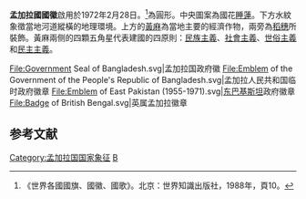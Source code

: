 {{Infobox coat of arms
|name             = 孟加拉国国徽 <br/> <big>বাংলাদেশের জাতীয় প্রতীক</big>
|image            = National emblem of Bangladesh.svg
|image_width      = 200
|middle           = Seal of the President of Bangladesh.svg
|middle_width     = 150
|middle_caption   = [[孟加拉国总统|孟加拉国总统]]徽章
|lesser           = Seal of the Prime Minister of Bangladesh.svg
|lesser_alt       = 
|lesser_width     = 150
|lesser_caption   = [[孟加拉国总理|孟加拉国总理]]徽章
|armiger          = {{flag|Bangladesh|name=孟加拉人民共和国}}
|year_adopted     = 1972年2月28日
|crest            = 
|torse            = 
|shield           = 
|supporters       = 
|compartment      = 
|motto            = 
|orders           = 
|other_elements   = 
|earlier_versions =
|use              = 
}}
'''孟加拉國國徽'''啟用於1972年2月28日。<ref>《世界各國國旗、國徽、國歌》。北京：世界知識出版社，1988年，頁10。</ref>為圓形。中央圖案為國花[[睡蓮|睡蓮]]。下方水紋象徵當地河道縱橫的地理環境。上方的[[黃麻|黃麻]]為當地主要的經濟作物，兩旁為[[稻米|稻穗]]所裝飾。黃麻兩侧的四顆五角星代表建國的四原則：[[民族主義|民族主義]]、[[社會主義|社會主義]]、[[世俗主義|世俗主義]]和[[民主主義|民主主義]]。
<gallery>
File:Government Seal of Bangladesh.svg|孟加拉国政府徽
File:Emblem of the Government of the People's Republic of Bangladesh.svg|孟加拉人民共和国临时政府徽章
File:Emblem of East Pakistan (1955-1971).svg|[[东巴基斯坦|东巴基斯坦]]政府徽章
File:Badge of British Bengal.svg|英属孟加拉徽章
</gallery>

== 参考文献 ==
<div class="references-small">
<references />
</div>
{{亚洲题目|國徽}}
{{孟加拉國主題}}
[[Category:孟加拉国国家象征|Category:孟加拉国国家象征]]
[[Category:國徽|B]]
